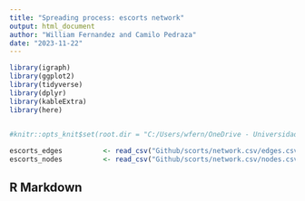 ```yaml
---
title: "Spreading process: escorts network"
output: html_document
author: "William Fernandez and Camilo Pedraza"
date: "2023-11-22"
---
```


```r
library(igraph)
library(ggplot2)
library(tidyverse)
library(dplyr)
library(kableExtra)
library(here)


#knitr::opts_knit$set(root.dir = "C:/Users/wfern/OneDrive - Universidad del Pacífico/Hertie School of Governance/Third Term/Applied Network Analysis/Assignment")
  
escorts_edges          <- read_csv("Github/scorts/network.csv/edges.csv", show_col_types = F)
escorts_nodes          <- read_csv("Github/scorts/network.csv/nodes.csv", show_col_types = F)


```

## R Markdown



```r




```

